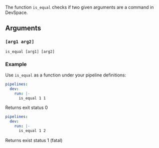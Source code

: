 The function `is_equal` checks if two given arguments are a command in DevSpace.

## Arguments

### `[arg1 arg2]`

```
is_equal [arg1] [arg2]
```

### Example

Use `is_equal` as a function under your pipeline definitions:

```yaml
pipelines:
  dev:
    run: |-
      is_equal 1 1
```
Returns exit status 0

```yaml
pipelines:
  dev:
    run: |-
      is_equal 1 2
```
Returns exist status 1 (fatal)
